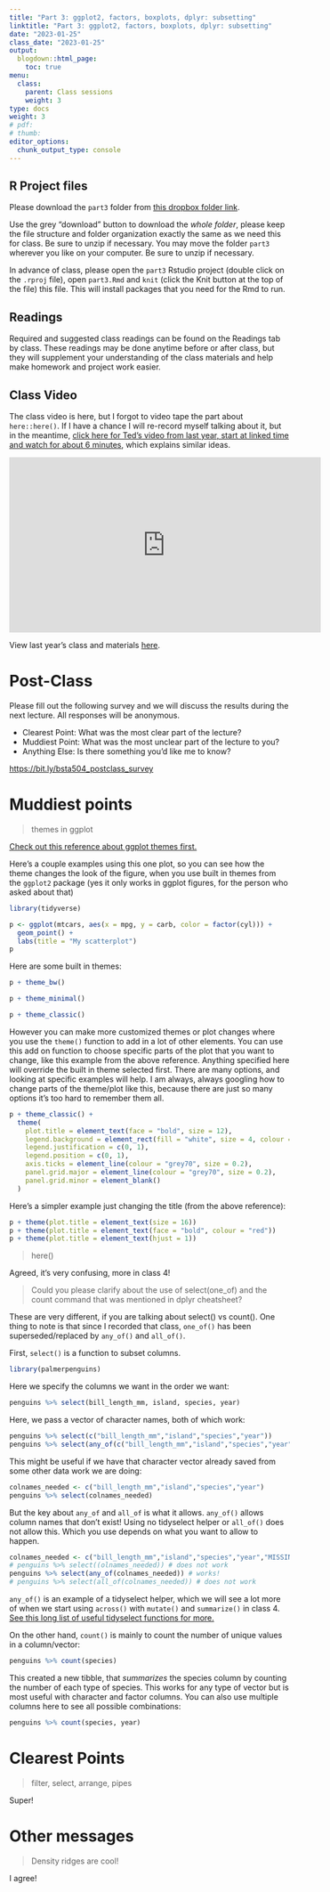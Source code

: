 ```yaml
---
title: "Part 3: ggplot2, factors, boxplots, dplyr: subsetting"
linktitle: "Part 3: ggplot2, factors, boxplots, dplyr: subsetting"
date: "2023-01-25"
class_date: "2023-01-25"
output:
  blogdown::html_page:
    toc: true
menu:
  class:
    parent: Class sessions
    weight: 3
type: docs
weight: 3
# pdf: 
# thumb: 
editor_options: 
  chunk_output_type: console
---
```


## R Project files

Please download the `part3` folder from [this dropbox folder link](https://bit.ly/bsta504_dropbox_2023).

Use the grey "download" button to download the *whole folder*, please keep the file structure and folder organization exactly the same as we need this for class. Be sure to unzip if necessary. You may move the folder `part3` wherever you like on your computer. Be sure to unzip if necessary. 

In advance of class, please open the `part3` Rstudio project (double click on the `.rproj` file), open `part3.Rmd` and `knit` (click the Knit button at the top of the file) this file. This will install packages that you need for the Rmd to run.

## Readings

Required and suggested class readings can be found on the Readings tab by class. These readings may be done anytime before or after class, but they will supplement your understanding of the class materials and help make homework and project work easier.

## Class Video

The class video is here, but I forgot to video tape the part about `here::here()`. If I have a chance I will re-record myself talking about it, but in the meantime, [click here for Ted's video from last year, start at linked time and watch for about 6 minutes](https://youtu.be/7KZWcICwF54?t=1463), which explains similar ideas.

<iframe width="560" height="315" src="https://www.youtube.com/embed/gLTl_9AAMjo" frameborder="0" allow="accelerometer; autoplay; clipboard-write; encrypted-media; gyroscope; picture-in-picture" allowfullscreen></iframe>


View last year's class and materials [here](https://sph-r-programming-2022.netlify.app/class/03-class/).


# Post-Class

Please fill out the following survey and we will discuss the results during the next lecture. All responses will be anonymous.

- Clearest Point: What was the most clear part of the lecture?
- Muddiest Point: What was the most unclear part of the lecture to you?
- Anything Else: Is there something you'd like me to know?

<https://bit.ly/bsta504_postclass_survey>

# Muddiest points

> themes in ggplot

[Check out this reference about ggplot themes first.](https://ggplot2-book.org/polishing.html)

Here's a couple examples using this one plot, so you can see how the theme changes the look of the figure, when you use built in themes from the `ggplot2` package (yes it only works in ggplot figures, for the person who asked about that)

```r
library(tidyverse)

p <- ggplot(mtcars, aes(x = mpg, y = carb, color = factor(cyl))) +
  geom_point() +
  labs(title = "My scatterplot")
p
```

Here are some built in themes:

```r
p + theme_bw()
```

```r
p + theme_minimal()
```

```r
p + theme_classic()
```

However you can make more customized themes or plot changes where you use the `theme()` function to add in a lot of other elements. You can use this add on function to choose specific parts of the plot that you want to change, like this example from the above reference. Anything specified here will override the built in theme selected first. There are many options, and looking at specific examples will help. I am always, always googling how to change parts of the theme/plot like this, because there are just so many options it's too hard to remember them all.

```r
p + theme_classic() +
  theme(
    plot.title = element_text(face = "bold", size = 12),
    legend.background = element_rect(fill = "white", size = 4, colour = "white"),
    legend.justification = c(0, 1),
    legend.position = c(0, 1),
    axis.ticks = element_line(colour = "grey70", size = 0.2),
    panel.grid.major = element_line(colour = "grey70", size = 0.2),
    panel.grid.minor = element_blank()
  )
```


Here's a simpler example just changing the title (from the above reference):

```r
p + theme(plot.title = element_text(size = 16))
p + theme(plot.title = element_text(face = "bold", colour = "red"))
p + theme(plot.title = element_text(hjust = 1))
```

> here()

Agreed, it's very confusing, more in class 4!

> Could you please clarify about the use of select(one_of) and the count command that was mentioned in dplyr cheatsheet?

These are very different, if you are talking about select() vs count(). One thing to note is that since I recorded that class, `one_of()` has been superseded/replaced by `any_of()` and `all_of()`.

First, `select()` is a function to subset columns.

```r
library(palmerpenguins)
```

Here we specify the columns we want in the order we want:

```r
penguins %>% select(bill_length_mm, island, species, year)
```

Here, we pass a vector of character names, both of which work:

```r
penguins %>% select(c("bill_length_mm","island","species","year"))
penguins %>% select(any_of(c("bill_length_mm","island","species","year")))
```

This might be useful if we have that character vector already saved from some other data work we are doing:

```r
colnames_needed <- c("bill_length_mm","island","species","year")
penguins %>% select(colnames_needed)
```

But the key about `any_of` and `all_of` is what it allows. `any_of()` allows column names that don't exist! Using no tidyselect helper or `all_of()` does not allow this. Which you use depends on what you want to allow to happen.

```r
colnames_needed <- c("bill_length_mm","island","species","year","MISSING")
# penguins %>% select((olnames_needed)) # does not work
penguins %>% select(any_of(colnames_needed)) # works!
# penguins %>% select(all_of(colnames_needed)) # does not work
```

`any_of()` is an example of a tidyselect helper, which we will see a lot more of when we start using `across()` with `mutate()` and `summarize()` in class 4. [See this long list of useful tidyselect functions for more.](https://tidyselect.r-lib.org/reference/language.html)

On the other hand, `count()` is mainly to count the number of unique values in a column/vector:

```r
penguins %>% count(species)
```

This created a new tibble, that *summarizes* the species column by counting the number of each type of species. This works for any type of vector but is most useful with character and factor columns. You can also use multiple columns here to see all possible combinations:

```r
penguins %>% count(species, year)
```

# Clearest Points

> filter, select, arrange, pipes

Super!

# Other messages

> Density ridges are cool!

I agree!

